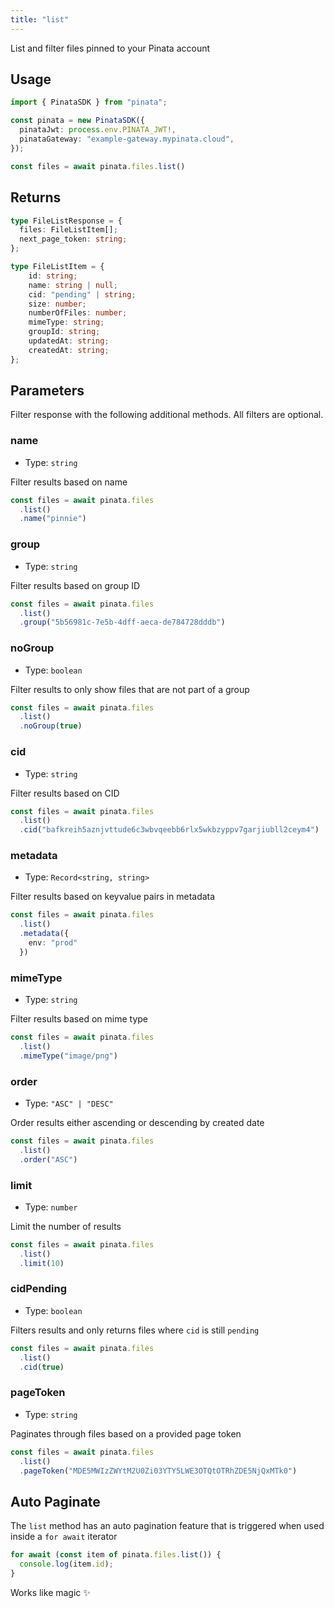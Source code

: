 ```yaml
---
title: "list"
---
```


List and filter files pinned to your Pinata account

## Usage

```typescript
import { PinataSDK } from "pinata";

const pinata = new PinataSDK({
  pinataJwt: process.env.PINATA_JWT!,
  pinataGateway: "example-gateway.mypinata.cloud",
});

const files = await pinata.files.list()
```

## Returns

```typescript
type FileListResponse = {
  files: FileListItem[];
  next_page_token: string;
};

type FileListItem = {
	id: string;
	name: string | null;
	cid: "pending" | string;
	size: number;
	numberOfFiles: number;
	mimeType: string;
	groupId: string;
	updatedAt: string;
	createdAt: string;
};
```

## Parameters

Filter response with the following additional methods. All filters are optional.

### name

- Type: `string`

Filter results based on name

```typescript
const files = await pinata.files
  .list()
  .name("pinnie")
```

### group

- Type: `string`

Filter results based on group ID

```typescript
const files = await pinata.files
  .list()
  .group("5b56981c-7e5b-4dff-aeca-de784728dddb")
```

### noGroup

- Type: `boolean`

Filter results to only show files that are not part of a group

```typescript
const files = await pinata.files
  .list()
  .noGroup(true)
```

### cid

- Type: `string`

Filter results based on CID

```typescript
const files = await pinata.files
  .list()
  .cid("bafkreih5aznjvttude6c3wbvqeebb6rlx5wkbzyppv7garjiubll2ceym4")
```

### metadata

- Type: `Record<string, string>`

Filter results based on keyvalue pairs in metadata

```typescript
const files = await pinata.files
  .list()
  .metadata({
    env: "prod"
  })
```

### mimeType

- Type: `string`

Filter results based on mime type

```typescript
const files = await pinata.files
  .list()
  .mimeType("image/png")
```

### order

- Type: `"ASC" | "DESC"`

Order results either ascending or descending by created date

```typescript
const files = await pinata.files
  .list()
  .order("ASC")
```

### limit

- Type: `number`

Limit the number of results

```typescript
const files = await pinata.files
  .list()
  .limit(10)
```

### cidPending

- Type: `boolean`

Filters results and only returns files where `cid` is still `pending`

```typescript
const files = await pinata.files
  .list()
  .cid(true)
```

### pageToken

- Type: `string`

Paginates through files based on a provided page token

```typescript
const files = await pinata.files
  .list()
  .pageToken("MDE5MWIzZWYtM2U0Zi03YTY5LWE3OTQtOTRhZDE5NjQxMTk0")
```

## Auto Paginate

The `list` method has an auto pagination feature that is triggered when used inside a `for await` iterator

```typescript
for await (const item of pinata.files.list()) {
  console.log(item.id);
}
```

Works like magic ✨
